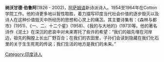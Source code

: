 {{unreferenced|time=2010-06-25T02:39:53+00:00}}
'''纳沃甘德·伯鲁阿'''(1926 - 2002)，[[阿萨姆语|阿萨姆语]]新诗派诗人。1954至1964年在Cotton学院工作。他的诗更多地以智性取胜，着力描写印度当代社会价值的逐步毁灭以及诗人在这种价值毁灭中所经历的思想和心灵上的痛苫。其主要诗集有：《森林与都市》(1951)、《一、二、十二个星》(1958)、《我的与大地的》(1973)等。他的著名诗作《泥土》在深沉的悲哀中对未来寄托了些许的希望：“我们的祖先埋在河岸边，祖先的胸膛上长出厂野百合；在我们的农田里，子孙们会读到隐藏在我们化石里的关于生生死死的传说；我们生活的地方是我们的未来。”

[[Category:印度诗人|Category:印度诗人]]